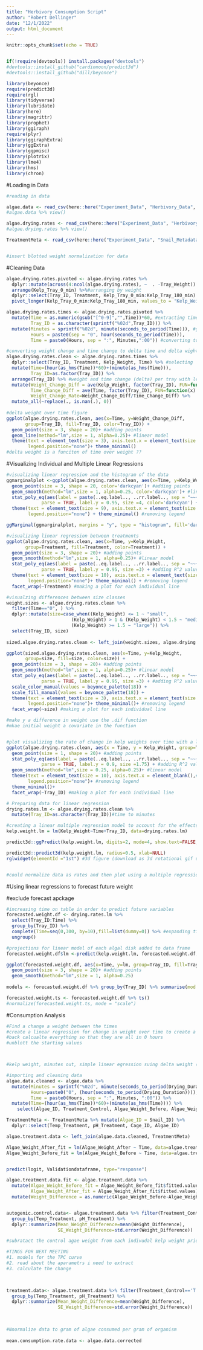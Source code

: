 ```yaml
---
title: "Herbivory Consumption Script"
author: "Robert Dellinger"
date: "12/1/2022"
output: html_document
---
```


```r
knitr::opts_chunk$set(echo = TRUE)


if(!require(devtools)) install.packages("devtools")
#devtools::install_github("cardiomoon/predict3d")
#devtools::install_github("dill/beyonce")

library(beyonce)
require(predict3d)
require(rgl)
library(tidyverse)
library(lubridate)
library(here)
library(magrittr)
library(prophet)
library(ggiraph)
require(plyr)
library(ggiraphExtra)
library(ggExtra)
library(ggpmisc)
library(plotrix)
library(lme4)
library(hms)      
library(chron)   


```

#Loading in Data

```r

#reading in data 

algae.data <- read_csv(here::here("Experiment_Data", "Herbivory_Data", "Algae_Spreadsheet.csv"))
#algae.data %>% view()

algae.drying.rates <- read_csv(here::here("Experiment_Data", "Herbivory_Data", "Algae_Drying_Weights.csv"))
#algae.drying.rates %>% view()

TreatmentMeta <- read_csv(here::here("Experiment_Data", "Snail_Metadata","Treatment_Organism_ID_Information.csv"))


#insert blotted weight normalization for data 
```
#Cleaning Data
```r

algae.drying.rates.pivoted <- algae.drying.rates %>% 
  dplyr::mutate(across(4:ncol(algae.drying.rates), ~  . -Tray_Weight)) %>% #subtracting tray weihgt from data
  arrange(Kelp_Tray_0_min) %>%#arranging by weight
  dplyr::select(Tray_ID, Treatment, Kelp_Tray_0_min:Kelp_Tray_180_min) %>%  #selecting for columns
  pivot_longer(Kelp_Tray_0_min:Kelp_Tray_180_min, values_to = "Kelp_Weight", names_to = "Time") #pivoting

algae.drying.rates.times <- algae.drying.rates.pivoted %>%
  mutate(Time = as.numeric(gsub("[^0-9]","",Time))*60, #extracting time from characters
         Tray_ID = as.character(sprintf("%02d",Tray_ID))) %>% 
  mutate(Minutes = sprintf("%02d", minute(seconds_to_period(Time))), #getting hours mintues and seconds data
         Hours = paste0(sep = "0", hour(seconds_to_period(Time))),
         Time = paste0(Hours, sep = ":", Minutes,":00")) #converting to time format

#converting weight change and time change to delta time and delta wight in order to calculate rate per minute of weight loss 
algae.drying.rates.clean <- algae.drying.rates.times %>% 
  dplyr::select(Tray_ID, Treatment, Kelp_Weight, Time) %>% #selecting
  mutate(Time=(hour(as_hms(Time))*60)+(minute(as_hms(Time))),
         Tray_ID=as.factor(Tray_ID)) %>% 
  arrange(Tray_ID) %>% #weight and time change (delta) per tray with leading 0 
  mutate(Weight_Change_Diff = ave(Kelp_Weight, factor(Tray_ID), FUN=function(x) c(0, diff(x))),
         Time_Change_Diff = ave(Time, factor(Tray_ID), FUN=function(x) c(0, diff(x))),
         Weight_Change_Rate=Weight_Change_Diff/Time_Change_Diff) %>% 
  mutate_all(~replace(., is.nan(.), 0))
    
#delta weight over time figure
ggplot(algae.drying.rates.clean, aes(x=Time, y=Weight_Change_Diff,
       group=Tray_ID, fill=Tray_ID, color=Tray_ID)) +
  geom_point(size = 3, shape = 20)+ #adding points
  geom_line(method="lm",size = 1, alpha=0.25)+ #linear model
  theme(text = element_text(size = 3), axis.text.x = element_text(size = 1),#clearing x axis labels 
        legend.position="none")+ theme_minimal()
#delta weight is a funciton of time over weight ??
```



#Visualizing Individual and Multiple Linear Regressions 


```r


#visualizing linear regression and the histogram of the data 
ggmarginalplot <-ggplot(algae.drying.rates.clean, aes(x=Time, y=Kelp_Weight)) +
  geom_point(size = 3, shape = 20, color='darkcyan')+ #adding points
  geom_smooth(method="lm",size = 1, alpha=0.25, color='darkcyan')+ #linear model
  stat_poly_eq(aes(label = paste(..eq.label.., ..rr.label.., sep = "~~~")),
             parse = TRUE, label.y = 0.95, size =4, color='darkcyan') + #adding R^2 value
  theme(text = element_text(size = 9), axis.text.x = element_text(size = 4),#clearing x axis labels 
        legend.position="none") + theme_minimal() #removing legend

ggMarginal(ggmarginalplot, margins = "y", type = "histogram", fill='darkcyan')

#visualizing linear regression between treatments
ggplot(algae.drying.rates.clean, aes(x=Time, y=Kelp_Weight,
       group=Treatment, fill=Treatment, color=Treatment)) +
  geom_point(size = 3, shape = 20)+ #adding points
  geom_smooth(method="lm",size = 1, alpha=0.25)+ #linear model
  stat_poly_eq(aes(label = paste(..eq.label.., ..rr.label.., sep = "~~~")),
             parse = TRUE, label.y = 0.95, size =3) + #adding R^2 value
  theme(text = element_text(size = 10), axis.text.x = element_text(size = 5),#clearing x axis labels 
        legend.position="none")+ theme_minimal() + #removing legend
  facet_wrap(~Treatment) #making a plot for each individual line

#visualzing differences between size classes
weight.sizes <- algae.drying.rates.clean %>%
  filter(Time=="0", ) %>% 
  dplyr::mutate(size=case_when((Kelp_Weight) <= 1 ~ "small",
                        (Kelp_Weight) > 1 & (Kelp_Weight) < 1.5 ~ "medium",
                        (Kelp_Weight) >= 1.5 ~ "large")) %>% 
  select(Tray_ID, size)
  
sized.algae.drying.rates.clean <- left_join(weight.sizes, algae.drying.rates.clean)

ggplot(sized.algae.drying.rates.clean, aes(x=Time, y=Kelp_Weight,
       group=size, fill=size, color=size)) +
  geom_point(size = 3, shape = 20)+ #adding points
  geom_smooth(method="lm",size = 1, alpha=0.25)+ #linear model
  stat_poly_eq(aes(label = paste(..eq.label.., ..rr.label.., sep = "~~~")),
             parse = TRUE, label.y = 0.95, size =3) + #adding R^2 value
  scale_color_manual(values = beyonce_palette(18)) +
  scale_fill_manual(values = beyonce_palette(18)) +
  theme(text = element_text(size = 3), axis.text.x = element_text(size = 1),#clearing x axis labels 
        legend.position="none")+ theme_minimal()+ #removing legend
  facet_wrap(~size) #making a plot for each individual line

#make y a difference in weight use the .dif function 
#mkae initial weight a covariate in the function 


#plot visualizing the rate of change in kelp weights over time with a linear regression for each kelp disk
ggplot(algae.drying.rates.clean, aes(x = Time, y = Kelp_Weight, group=Tray_ID, fill=Tray_ID, color=Tray_ID)) +
  geom_point(size = 1, shape = 20)+ #adding points
  stat_poly_eq(aes(label = paste(..eq.label.., ..rr.label.., sep = "~~~")),
             parse = TRUE, label.y = 0.9, size =1.75) + #adding R^2 value
  geom_smooth(method="lm",size = 0.25, alpha=0.25)+ #linear model
  theme(text = element_text(size = 10), axis.text.x = element_blank(),#clearing x axis labels 
        legend.position="none")+ #removing legend
  theme_minimal()+
  facet_wrap(~Tray_ID) #making a plot for each individual line

# Preparing data for linear regression
drying.rates.lm <- algae.drying.rates.clean %>% 
  mutate(Tray_ID=as.character(Tray_ID))#time to minutes

#creating a linear multiple regression model to account for the effects between kelp and time
kelp.weight.lm = lm(Kelp_Weight~Time+Tray_ID, data=drying.rates.lm)

predict3d::ggPredict(kelp.weight.lm, digits=2, mode=4, show.text=FALSE, show.error = TRUE) 

predict3d::predict3d(kelp.weight.lm, radius=0.5, xlab=NULL)
rglwidget(elementId ="1st") #3d figure (download as 3d rotational gif using movie3d())


#could normalize data as rates and then plot using a multiple regression model as a projection into time 
```


#Using linear regressions to forecast future weight

#exclude forecast apckage
```r

#increasing time on table in order to predict future variables
forecasted.weight.df <- drying.rates.lm %>% 
  select(Tray_ID:Time) %>% 
  group_by(Tray_ID) %>% 
  complete(Time=seq(0,300, by=10),fill=list(dummy=0)) %>% #expanding time
  ungroup()

#projections for linear model of each algal disk added to data frame
forecasted.weight.df$lm <-predict(kelp.weight.lm, forecasted.weight.df, type='response')

ggplot(forecasted.weight.df, aes(x=Time, y=lm, group=Tray_ID, fill=Tray_ID, color=Tray_ID))+
  geom_point(size = 3, shape = 20)+ #adding points
  geom_smooth(method="lm",size = 1, alpha=0.25)
  
models <- forecasted.weight.df %>% group_by(Tray_ID) %>% summarise(mod = list(kelp.weight.lm))

forecasted.weight.ts <- forecasted.weight.df %>% ts()
#normalize(forecasted.weight.ts, mode = "scale")


```


#Consumption Analysis 

```r

#Find a change a weight between the times 
#create a linear regression for change in weight over time to create a linear regression 
#back calcualte everything so that they are all in 0 hours 
#unblott the starting values 



#kelp weight, minutes out, simple linear egression suing delta weight (minutes as x),will calcualte change in weight since time 0 

#importing and cleaning data
algae.data.cleaned <- algae.data %>% 
  mutate(Minutes = sprintf("%02d", minute(seconds_to_period(Drying_Duration))),
         Hours=paste0("0", (hour(seconds_to_period(Drying_Duration)))),
         Time = paste0(Hours, sep = ":", Minutes, ":00")) %>% 
  mutate(Time=(hour(as_hms(Time))*60)+(minute(as_hms(Time)))) %>% 
    select(Algae_ID, Treatment_Control, Algae_Weight_Before, Algae_Weight_After, Time, Condition)

TreatmentMeta <- TreatmentMeta %>% mutate(Algae_ID = Snail_ID) %>% 
  dplyr::select(Temp_Treatment, pH_Treatment, Cage_ID, Algae_ID)

algae.treatment.data <- left_join(algae.data.cleaned, TreatmentMeta)

Algae_Weight_After_fit = lm(Algae_Weight_After ~ Time, data=algae.treatment.data)
Algae_Weight_Before_fit = lm(Algae_Weight_Before ~ Time, data=algae.treatment.data)


predict(logit, Validationdataframe, type="response")

algae.treatment.data.fit <- algae.treatment.data %>%
  mutate(Algae_Weight_Before_fit = Algae_Weight_Before_fit$fitted.values,
         Algae_Weight_After_fit = Algae_Weight_After_fit$fitted.values) %>% 
  mutate(Weight_Difference = as.numeric(Algae_Weight_Before-Algae_Weight_After)) 


autogenic.control.data<- algae.treatment.data %>% filter(Treatment_Control=='C')  %>% 
  group_by(Temp_Treatment, pH_Treatment) %>% 
  dplyr::summarize(Mean_Weight_Difference=mean(Weight_Difference),
                   SE_Weight_Difference=std.error(Weight_Difference))

#subratact the control agae weight from each indivudal kelp weight prior to finding the mean

#TINGS FOR NEXT MEETING 
#1. models for the TPC curve
#2. read about the aparametrs i need to extract 
#3. calculate the change 

  

treatment.data<- algae.treatment.data %>% filter(Treatment_Control=='T')  %>% 
  group_by(Temp_Treatment, pH_Treatment) %>% 
  dplyr::summarize(Mean_Weight_Difference=mean(Weight_Difference),
                   SE_Weight_Difference=std.error(Weight_Difference))

  
  
#Nnormalize data to gram of algae consumed per gram of organism 
  
mean.consumption.rate.data <- algae.data.corrected

```

